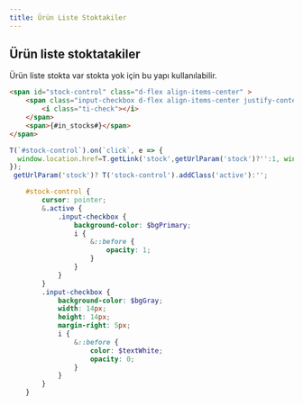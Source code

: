 ```yaml
---
title: Ürün Liste Stoktakiler
---
```

## Ürün liste stoktatakiler
Ürün liste stokta var stokta yok için bu yapı kullanılabilir.


```html title="smarty "
<span id="stock-control" class="d-flex align-items-center" >
    <span class="input-checkbox d-flex align-items-center justify-content-center border-round">
        <i class="ti-check"></i>
    </span>
    <span>{#in_stocks#}</span>
</span>
```


```javascript title="javascript "" 
T(`#stock-control`).on(`click`, e => {
  window.location.href=T.getLink('stock',getUrlParam('stock')?'':1, window.location.href)
});
 getUrlParam('stock')? T('stock-control').addClass('active'):'';
```


```scss title="scss "
    #stock-control {
        cursor: pointer;
        &.active {
            .input-checkbox {
                background-color: $bgPrimary;
                i {
                    &::before {
                        opacity: 1;
                    }
                }
            }
        }
        .input-checkbox { 
            background-color: $bgGray;
            width: 14px;
            height: 14px;
            margin-right: 5px;
            i {
                &::before {
                    color: $textWhite;
                    opacity: 0;
                }
            }
        }
    }
```	
